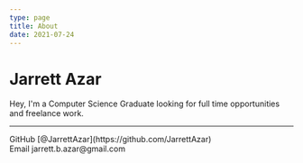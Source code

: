 ```yaml
---
type: page
title: About
date: 2021-07-24
---
```


# Jarrett Azar

Hey, I'm a Computer Science Graduate looking for full time opportunities and freelance work.

---

<div>
  GitHub [@JarrettAzar](https://github.com/JarrettAzar)
  <br />
  Email jarrett.b.azar@gmail.com
</div>

